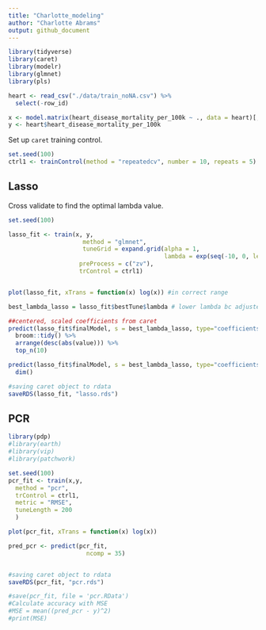 ```yaml
---
title: "Charlotte_modeling"
author: "Charlotte Abrams"
output: github_document
---
```


```r
library(tidyverse)
library(caret)
library(modelr)
library(glmnet)
library(pls)
```

```r
heart <- read_csv("./data/train_noNA.csv") %>% 
  select(-row_id)

x <- model.matrix(heart_disease_mortality_per_100k ~ ., data = heart)[,-1]
y <- heart$heart_disease_mortality_per_100k
```

Set up `caret` training control. 

```r
set.seed(100)
ctrl1 <- trainControl(method = "repeatedcv", number = 10, repeats = 5)
```

## Lasso

Cross validate to find the optimal lambda value.

```r
set.seed(100)

lasso_fit <- train(x, y,
                     method = "glmnet",
                     tuneGrid = expand.grid(alpha = 1, 
                                            lambda = exp(seq(-10, 0, length = 200))),
                    preProcess = c("zv"),
                    trControl = ctrl1)


plot(lasso_fit, xTrans = function(x) log(x)) #in correct range

best_lambda_lasso = lasso_fit$bestTune$lambda # lower lambda bc adjusted bounds

##centered, scaled coefficients from caret
predict(lasso_fit$finalModel, s = best_lambda_lasso, type="coefficients") %>% 
  broom::tidy() %>% 
  arrange(desc(abs(value))) %>% 
  top_n(10)

predict(lasso_fit$finalModel, s = best_lambda_lasso, type="coefficients") %>% 
  dim()

#saving caret object to rdata
saveRDS(lasso_fit, "lasso.rds")
```


## PCR

```r
library(pdp)
#library(earth)
#library(vip)
#library(patchwork)

set.seed(100)
pcr_fit <- train(x,y, 
  method = "pcr",
  trControl = ctrl1,
  metric = "RMSE",
  tuneLength = 200
  )

plot(pcr_fit, xTrans = function(x) log(x)) 

pred_pcr <- predict(pcr_fit, 
                      ncomp = 35)


#saving caret object to rdata
saveRDS(pcr_fit, "pcr.rds")

#save(pcr_fit, file = 'pcr.RData')
#Calculate accuracy with MSE
#MSE = mean((pred_pcr - y)^2)
#print(MSE)

```






